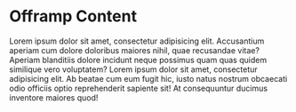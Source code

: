 # Offramp Content

Lorem ipsum dolor sit amet, consectetur adipisicing elit. Accusantium aperiam cum dolore doloribus maiores nihil, quae recusandae vitae? Aperiam blanditiis dolore incidunt neque possimus quam quas quidem similique vero voluptatem?
Lorem ipsum dolor sit amet, consectetur adipisicing elit. Ab beatae cum eum fugit hic, iusto natus nostrum obcaecati odio officiis optio reprehenderit sapiente sit! At consequuntur ducimus inventore maiores quod!